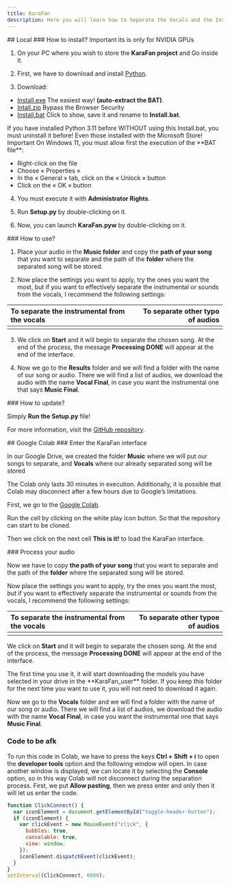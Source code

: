 ```yaml
---
title: KaraFan
description: Here you will learn how to Separate the Vocals and the Instrumental of songs with KaraFan.
---
```



<Steps>
## Local

<Step>
### How to install?
<Callout type="warn" className="shadow-xl shadow-orange-500/10">
Important its is only for NVIDIA GPUs
</Callout>


1. On your PC where you wish to store the **KaraFan project** and Go inside it.
2. First, we have to download and install [Python](https://www.python.org/ftp/python/3.11.0/python-3.11.0-amd64.exe).

3. Download:

- [Install.exe](https://github.com/Captain-FLAM/KaraFan/wiki/Data/Install.exe) The easiest way! **(auto-extract the BAT)**.
- [Intall.zip](https://github.com/Captain-FLAM/KaraFan/wiki/Data/Install.zip) Bypass the Browser Security
- [Install.bat](https://github.com/Captain-FLAM/KaraFan/wiki/Data/Install.bat) Click to show, save it and rename to **Install.bat**.

<Callout type="info" className="shadow-xl shadow-blue-500/10">
  If you have installed Python 3.11 before WITHOUT using this Install.bat, you
  must uninstall it before! Even those installed with the Microsoft Store!
</Callout>

<Callout type="Reactnode" className="shadow-xl shadow-neutral-500/10">
 Important
 On Windows 11, you must allow first the execution of the **BAT file**:

- Right-click on the file
- Choose « Properties »
- In the « General » tab, click on the « Unlock » button
- Click on the « OK » button
</Callout>

4. You must execute it with **Administrator Rights**.

5. Run **Setup.py** by double-clicking on it.

6. Now, you can launch **KaraFan.pyw** by double-clicking on it.
</Step>
<Step>
### How to use?

1. Place your audio in the **Music folder** and copy the **path of your song** that you want to separate and the path of the **folder** where the separated song will be stored.

2. Now place the settings you want to apply, try the ones you want the most, but if you want to effectively separate the instrumental or sounds from the vocals, I recommend the following settings:

| To separate the instrumental from the vocals | To separate other typo of audios |
| :------------------------------------------- | --------------------------------: |
| <ImageZoom src="/images/karafan-vocals.png" alt="Karafan Vocals" width={800} height={400} /> | <ImageZoom src="/images/karafan-other.png" alt="Karafan Other" width={800} height={400} /> |

3. We click on **Start** and it will begin to separate the chosen song. At the end of the process, the message **Processing DONE** will appear at the end of the interface.

4. Now we go to the **Results** folder and we will find a folder with the name of our song or audio. There we will find a list of audios, we download the audio with the name **Vocal Final**, in case you want the instrumental one that says **Music Final**.
</Step>
<Step>
### How to update?

Simply **Run the Setup.py** file!

For more information, visit the [GitHub repository](https://github.com/Captain-FLAM/KaraFan).
</Step>
</Steps>

<Steps>
## Google Colab
<Step>
### Enter the KaraFan interface

In our Google Drive, we created the folder **Music** where we will put our songs to separate, and **Vocals** where our already separated song will be stored

<Callout type="warn" className="shadow-xl shadow-orange-500/10">
  The Colab only lasts 30 minutes in execution. Additionally, it is possible
  that Colab may disconnect after a few hours due to Google’s limitations.
</Callout>

First, we go to the [Google Colab](https://colab.research.google.com/github/Eddycrack864/KaraFan/blob/master/KaraFan_Improved_Version.ipynb).

Run the cell by clicking on the white play icon button. So that the repository can start to be cloned.

Then we click on the next cell **This is it!** to load the KaraFan interface.

</Step>
<Step>
### Process your audio

Now we have to copy **the path of your song** that you want to separate and the path of the **folder** where the separated song will be stored.

Now place the settings you want to apply, try the ones you want the most, but if you want to effectively separate the instrumental or sounds from the vocals, I recommend the following settings:

| To separate the instrumental from the vocals | To separate other typoe of audios |
| :------------------------------------------- | --------------------------------: |
| <ImageZoom src="/images/karafan-vocals.png" alt="Karafan Vocals" width={800} height={400} /> | <ImageZoom src="/images/karafan-other.png" alt="Karafan Other" width={800} height={400} /> |

We click on **Start** and it will begin to separate the chosen song. At the end of the process, the message **Processing DONE** will appear at the end of the interface.

<Callout type="info" className="shadow-xl shadow-blue-500/10">
  The first time you use it, it will start downloading the models you have
  selected in your drive in the **KaraFan_user** folder. If you keep this folder
  for the next time you want to use it, you will not need to download it again.
</Callout>

Now we go to the **Vocals** folder and we will find a folder with the name of our song or audio. There we will find a list of audios, we download the audio with the name **Vocal Final**, in case you want the instrumental one that says **Music Final**.
</Step>
<Step>
### Code to be afk

To run this code in Colab, we have to press the keys **Ctrl + Shift + i** to open the **developer tools** option and the following window will open. In case another window is displayed, we can locate it by selecting the **Console** option, so in this way Colab will not disconnect during the separation process. First, we put **Allow pasting**, then we press enter and only then it will let us enter the code.

```js
function ClickConnect() {
  var iconElement = document.getElementById("toggle-header-button");
  if (iconElement) {
    var clickEvent = new MouseEvent("click", {
      bubbles: true,
      cancelable: true,
      view: window,
    });
    iconElement.dispatchEvent(clickEvent);
  }
}
setInterval(ClickConnect, 6000);
```
</Step>
</Steps>